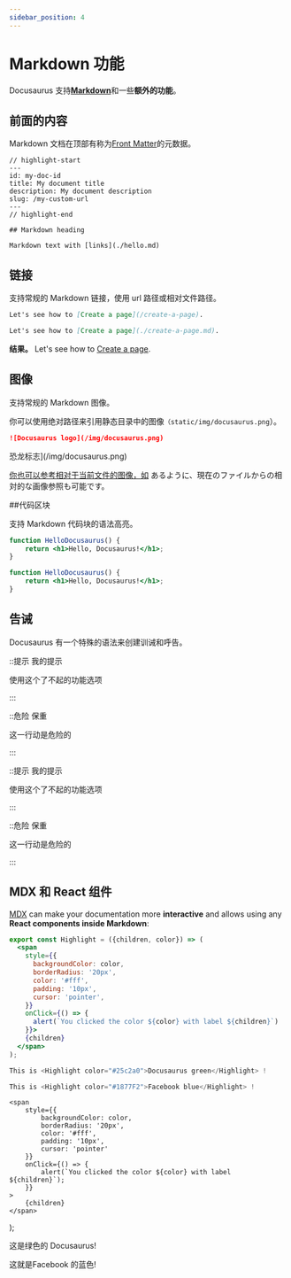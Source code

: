 ```yaml
---
sidebar_position: 4
---
```


# Markdown 功能

Docusaurus 支持<strong><a href="https://daringfireball.net/projects/markdown/syntax">Markdown</a></strong>和一些<strong>额外的功能</strong>。

## 前面的内容

Markdown 文档在顶部有称为<a href="https://jekyllrb.com/docs/front-matter/">Front Matter</a>的元数据。

```text title="my-doc.md"
// highlight-start
---
id: my-doc-id
title: My document title
description: My document description
slug: /my-custom-url
---
// highlight-end

## Markdown heading

Markdown text with [links](./hello.md)
```

## 链接

支持常规的 Markdown 链接，使用 url 路径或相对文件路径。

```md
Let's see how to [Create a page](/create-a-page).
```

```md
Let's see how to [Create a page](./create-a-page.md).
```

<strong>结果。</strong> Let's see how to <a href="./create-a-page.md">Create a page</a>.

## 图像

支持常规的 Markdown 图像。

你可以使用绝对路径来引用静态目录中的图像<code>（static/img/docusaurus.png</code>）。

```md
![Docusaurus logo](/img/docusaurus.png)
```

恐龙标志]\(/img/docusaurus.png)

<a href="../tutorial-extras/manage-docs-versions.md">你也可以参考相对于当前文件的图像，如</a>
あるように、現在のファイルからの相対的な画像参照も可能です。

\##代码区块

支持 Markdown 代码块的语法高亮。

```jsx title="src/components/HelloDocusaurus.js"
function HelloDocusaurus() {
	return <h1>Hello, Docusaurus!</h1>;
}
```

```jsx title="src/components/HelloDocusaurus.js"
function HelloDocusaurus() {
	return <h1>Hello, Docusaurus!</h1>;
}
```

## 告诫

Docusaurus 有一个特殊的语法来创建训诫和呼告。

::提示 我的提示

使用这个了不起的功能选项

:::

::危险 保重

这一行动是危险的

:::

::提示 我的提示

使用这个了不起的功能选项

:::

::危险 保重

这一行动是危险的

:::

## MDX 和 React 组件

<a href="https://mdxjs.com/">MDX</a> can make your documentation more <strong>interactive</strong> and
allows using any <strong>React components inside Markdown</strong>:

```jsx
export const Highlight = ({children, color}) => (
  <span
    style={{
      backgroundColor: color,
      borderRadius: '20px',
      color: '#fff',
      padding: '10px',
      cursor: 'pointer',
    }}
    onClick={() => {
      alert(`You clicked the color ${color} with label ${children}`)
    }}>
    {children}
  </span>
);

This is <Highlight color="#25c2a0">Docusaurus green</Highlight> !

This is <Highlight color="#1877F2">Facebook blue</Highlight> !
```

	<span
		style={{
			backgroundColor: color,
			borderRadius: '20px',
			color: '#fff',
			padding: '10px',
			cursor: 'pointer'
		}}
		onClick={() => {
			alert(`You clicked the color ${color} with label ${children}`);
		}}
	>
		{children}
	</span>
);

这是<Highlight color="#25c2a0">绿色的 Docusaurus</Highlight>!

这就是<Highlight color="#1877F2">Facebook 的蓝色</Highlight>!
